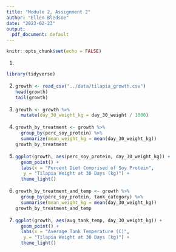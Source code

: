 ```yaml
---
title: "Module 2, Assignment 2"
author: "Ellen Bledsoe"
date: "2023-02-23"
output:
  pdf_document: default
---
```


```r
knitr::opts_chunk$set(echo = FALSE)
```

1.  

```r
library(tidyverse)
```

2.

    ```r
    growth <- read_csv("../data/tilapia_growth.csv")
    head(growth)
    tail(growth)
    ```


5.

    ```r
    growth <- growth %>%
      mutate(day_30_weight_kg = day_30_weight / 1000)
    ```

6.

    ```r
    growth_by_treatment <- growth %>%
      group_by(perc_soy_protein) %>%
      summarize(mean_weight_kg = mean(day_30_weight_kg))
    growth_by_treatment
    ```

7.

    ```r
    ggplot(growth, aes(perc_soy_protein, day_30_weight_kg)) +
      geom_point() +
      labs(x = "Percent Diet Comprised of Soy Protein",
       y = "Tilapia Weight at 30 Days (kg)") +
      theme_light()
    ```

8.

    ```r
    growth_by_treatment_and_temp <- growth %>%
      group_by(perc_soy_protein, tank_category) %>%
      summarise(mean_weight_kg = mean(day_30_weight_kg))
    growth_by_treatment_and_temp
    ```

9.

    ```r
    ggplot(growth, aes(avg_tank_temp, day_30_weight_kg)) +
      geom_point() +
      labs(x = "Average Tank Temperature (C)",
       y = "Tilapia Weight at 30 Days (kg)") +
      theme_light()
    ```
